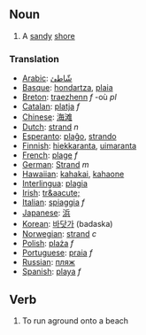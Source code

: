 ==Noun==

# A [[sand]]y [[shore]]

===Translation===
*[[Arabic]]: [[شّاطئ]]
*[[Basque]]: [[hondartza]], [[plaia]]
*[[Breton]]: [[traezhenn]] ''f'' -où ''pl''
*[[Catalan]]: [[platja]] ''f''
*[[Chinese]]: [[海滩]]
*[[Dutch]]: [[strand]] ''n''
*[[Esperanto]]: [[plaĝo]], [[strando]]
*[[Finnish]]: [[hiekkaranta]], [[uimaranta]]
*[[French]]: [[plage]] ''f''
*[[German]]: [[Strand]] ''m''
*[[Hawaiian]]: [[kahakai]], [[kahaone]]
*[[Interlingua]]: [[plagia]]
*[[Irish]]: [[tr&aacute;]]
*[[Italian]]: [[spiaggia]] ''f''
*[[Japanese]]: [[浜]]
*[[Korean]]: [[바닷가]] (badaska)
*[[Norwegian]]: [[strand]] ''c''
*[[Polish]]: [[plaża]] ''f''
*[[Portuguese]]: [[praia]] ''f''
*[[Russian]]: [[пляж]]
*[[Spanish]]: [[playa]] ''f''

==Verb==

# To run aground onto a beach